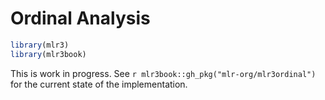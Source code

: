 # Ordinal Analysis {#ordinal .unnumbered}

```r
library(mlr3)
library(mlr3book)
```

This is work in progress.
See `r mlr3book::gh_pkg("mlr-org/mlr3ordinal")` for the current state of the implementation.
